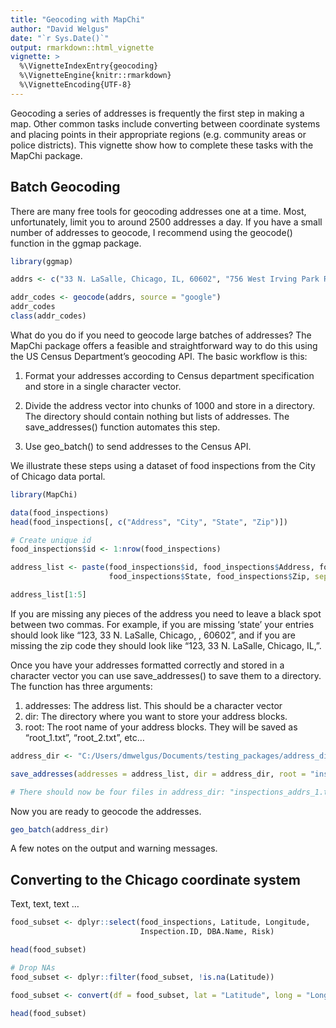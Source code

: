 ```yaml
---
title: "Geocoding with MapChi"
author: "David Welgus"
date: "`r Sys.Date()`"
output: rmarkdown::html_vignette
vignette: >
  %\VignetteIndexEntry{geocoding}
  %\VignetteEngine{knitr::rmarkdown}
  %\VignetteEncoding{UTF-8}
---
```


Geocoding a series of addresses is frequently the first step in making a map. Other common tasks include converting between coordinate systems and placing points in their appropriate regions (e.g. community areas or police districts). This vignette show how to complete these tasks with the MapChi package. 

## Batch Geocoding

There are many free tools for geocoding addresses one at a time. Most, unfortunately, limit you to around 2500 addresses a day. If you have a small number of addresses to geocode, I recommend using the geocode() function in the ggmap package. 

```r
library(ggmap)

addrs <- c("33 N. LaSalle, Chicago, IL, 60602", "756 West Irving Park Rd., Chicago, IL, 60613")

addr_codes <- geocode(addrs, source = "google")
addr_codes
class(addr_codes)
```

What do you do if you need to geocode large batches of addresses? The MapChi package offers a feasible and straightforward way to do this using the US Census Department's geocoding API. The basic workflow is this:

1. Format your addresses according to Census department specification and store in a single character vector. 

2. Divide the address vector into chunks of 1000 and store in a directory. The directory should contain nothing but lists of addresses. The save_addresses() function automates this step.  

3. Use geo_batch() to send addresses to the Census API. 

We illustrate these steps using a dataset of food inspections from the City of Chicago data portal. 

```r
library(MapChi)

data(food_inspections)
head(food_inspections[, c("Address", "City", "State", "Zip")])

# Create unique id
food_inspections$id <- 1:nrow(food_inspections)

address_list <- paste(food_inspections$id, food_inspections$Address, food_inspections$City, 
                      food_inspections$State, food_inspections$Zip, sep = ", ")

address_list[1:5]
```

If you are missing any pieces of the address you need to leave a black spot between two commas. For example, if you are missing 'state' your entries should look like "123, 33 N. LaSalle, Chicago, , 60602", and if you are missing the zip code they should look like "123, 33 N. LaSalle, Chicago, IL, ". 

Once you have your addresses formatted correctly and stored in a character vector you can use save_addresses() to save them to a directory. The function has three arguments:

1. addresses: The address list. This should be a character vector
2. dir: The directory where you want to store your address blocks.
3. root: The root name of your address blocks. They will be saved as "root_1.txt", "root_2.txt", etc...

```r

address_dir <- "C:/Users/dmwelgus/Documents/testing_packages/address_dir"

save_addresses(addresses = address_list, dir = address_dir, root = "inspections_addrs")

# There should now be four files in address_dir: "inspections_addrs_1.txt", "inspection_addres_2.txt", etc...
```

Now you are ready to geocode the addresses. 
```r
geo_batch(address_dir)
```

A few notes on the output and warning messages. 

## Converting to the Chicago coordinate system

Text, text, text ...

```r

food_subset <- dplyr::select(food_inspections, Latitude, Longitude, 
                             Inspection.ID, DBA.Name, Risk)

head(food_subset)

# Drop NAs
food_subset <- dplyr::filter(food_subset, !is.na(Latitude))

food_subset <- convert(df = food_subset, lat = "Latitude", long = "Longitude")

head(food_subset)
```

